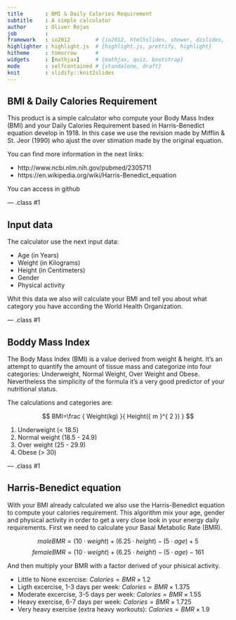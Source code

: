 ```yaml
---
title       : BMI & Daily Calories Requirement
subtitle    : A simple calculator
author      : Oliver Rojas
job         : 
framework   : io2012        # {io2012, html5slides, shower, dzslides, ...}
highlighter : highlight.js  # {highlight.js, prettify, highlight}
hitheme     : tomorrow      # 
widgets     : [mathjax]     # {mathjax, quiz, bootstrap}
mode        : selfcontained # {standalone, draft}
knit        : slidify::knit2slides
---
```


## BMI & Daily Calories Requirement

This product is a simple calculator who compute your Body Mass Index (BMI) and your Daily Calories Requirement based in Harris-Benedict equation develop in 1918. In this case we use the revision made by Mifflin & St. Jeor (1990) who ajust the over stimation made by the original equation.

You can find more information in the next links:

* http://www.ncbi.nlm.nih.gov/pubmed/2305711
* https://en.wikipedia.org/wiki/Harris-Benedict_equation

You can access in github



--- .class #1

## Input data

The calculator use the next input data:

* Age (in Years)
* Weight (in Kilograms)
* Height (in Centimeters)
* Gender
* Physical activity

Whit this data we also will calculate your BMI and tell you about what category you have according the World Health Organization.

--- .class #1

## Boddy Mass Index

The Body Mass Index (BMI) is a value derived from weight & height. It's an attempt to quantify the amount of tissue mass and categorize into four categories: Underweight, Normal Weight, Over Weight and Obese. Nevertheless the simplicity of the formula it's a very good predictor of your nutritional status.

The calculations and categories are:

$$ BMI=\frac { Weight(kg) }{ Height({ m }^{ 2 }) } $$

1. Underweight (< 18.5)
2. Normal weight (18.5 - 24.9)
3. Over weight (25 - 29.9)
4. Obese (> 30)

--- .class #1

## Harris-Benedict equation

With your BMI already calculated we also use the Harris-Benedict equation to compute your calories requirement. This algorithm mix your age, gender and physical activity in order to get a very close look in your energy daily requirements. First we need to calculate your Basal Metabolic Rate (BMR).

 $$ maleBMR=(10\cdot weight)+(6.25\cdot height)-(5\cdot age)+5 $$
 $$ femaleBMR=(10\cdot weight)+(6.25\cdot height)-(5\cdot age)-161 $$

And then multiply your BMR with a factor derived of your phisical activity.

* Little to None excercise:                   $Calories=BMR\times 1.2$
* Ligth excercise, 1-3 days per week:         $Calories=BMR\times 1.375$
* Moderate excercise, 3-5 days per week:      $Calories=BMR\times 1.55$
* Heavy exercise, 6-7 days per week:          $Calories=BMR\times 1.725$
* Very heavy exercise (extra heavy workouts): $Calories=BMR\times 1.9$